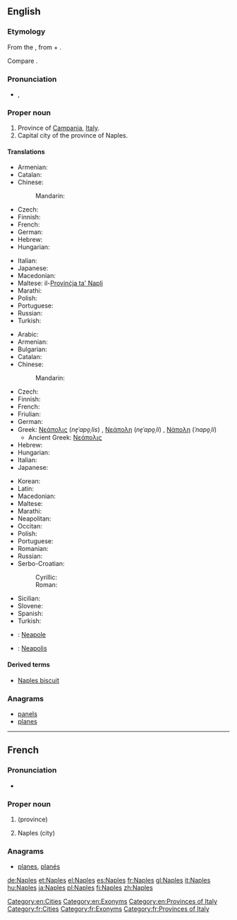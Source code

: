 ==English==
{{wikipedia}}

===Etymology===
From the {{etyl|grc}} {{term|Νεάπολις|tr=Neapolis|lang=grc}}, from {{term|νέος|νέα|new|tr=nea|lang=grc}} + {{term|πόλις||city|tr=polis|lang=grc}}.

Compare {{term|Newton|lang=en}}.

===Pronunciation===
* {{a|US}}, {{IPA|/neɪ.pl̩/}}

===Proper noun===
{{en-proper noun}}

# Province of [[Campania]], [[Italy]].
# Capital city of the province of Naples.

====Translations====
{{trans-top|province}}
* Armenian: {{t-|hy|Նեապոլ|tr=Neapol}}
* Catalan: {{t-|ca|Nàpols|m}}
* Chinese:
*: Mandarin: {{t|cmn|那不勒斯}}
* Czech: {{t+|cs|Neapol|f}}
* Finnish: {{t+|fi|Napoli}}
* French: {{t+|fr|Naples}}
* German: {{t+|de|Neapel|n}}
* Hebrew: {{t-|he|נאפולי|tr=Nāpoli|f}}
* Hungarian: {{t+|hu|Nápoly}}
{{trans-mid}}
* Italian: {{t+|it|Napoli}}
* Japanese: {{t-|ja|ナポリ県|tr=Napoli-ken}}
* Macedonian: {{t-|mk|Неапол|m|tr=Néapol}}
* Maltese: il-[[Provinċja ta' Napli]]
* Marathi: {{t-|mr|नेपल्स|tr=nepalsa|sc=Deva}}
* Polish: {{t+|pl|Neapol|m}}
* Portuguese: {{t-|pt|Nápoles}}
* Russian: {{t-|ru|Неаполь|m}}
* Turkish: {{t+|tr|Napoli}}
{{trans-bottom}}

{{trans-top|city}}
* Arabic: {{t-|ar|نابولي|m|tr=naabuuli}}
* Armenian: {{t-|hy|Նեապոլ|tr=Neapol}}
* Bulgarian: {{t-|bg|Неапол|m|tr=Neapol}}
* Catalan: {{t-|ca|Nàpols|m}}
* Chinese:
*: Mandarin: {{t|cmn|那不勒斯|tr=Nàbùlèsī|sc=Hani}}
* Czech: {{t+|cs|Neapol|f}}
* Finnish: {{t+|fi|Napoli}}
* French: {{t+|fr|Naples}}
* Friulian: {{tø|fur|Napoli}}
* German: {{t+|de|Neapel|n}}
* Greek: [[Νεάπολις]] (''ne̞ˈapo̞ˌlis'') {{f}} {{qualifier|obsolete}}, [[Νεάπολη]] (''ne̞ˈapo̞ˌli'') {{f}} {{qualifier|rare}}, [[Νάπολη]] (''ˈnapo̞ˌli'') {{f}}
** Ancient Greek: [[Νεάπολις]]
* Hebrew: {{t-|he|נאפולי|tr=Nāpoli|f}}
* Hungarian: {{t+|hu|Nápoly}}
* Italian: {{t+|it|Napoli|f}}
* Japanese: {{t-|ja|ナポリ|tr=Napoli}}
{{trans-mid}}
* Korean: {{t-|ko|나폴리|tr=na pol li|sc=Kore}}
* Latin: {{t+|la|Neapolis}}
* Macedonian: {{t-|mk|Неапол|m|tr=Néapol}}
* Maltese: {{t-|mt|Napli}}
* Marathi: {{t-|mr|नेपल्स|n|tr=nepalsa|sc=Deva}}
* Neapolitan: {{tø|nap|Napule}}
* Occitan: {{t-|oc|Nàpols|m}}
* Polish: {{t+|pl|Neapol|m}}
* Portuguese: {{t-|pt|Nápoles}}
* Romanian: {{t-|ro|Napoli}}
* Russian: {{t-|ru|Неаполь|m|tr=Neápol'}}
* Serbo-Croatian:
*: Cyrillic: {{t-|sh|Напуљ|m}}
*: Roman: {{t-|sh|Napulj|m}}
* Sicilian: {{t-|scn|Nàpuli|m}}
* Slovene: {{t+|sl|Neapelj|alt=Neápelj|m}}
* Spanish: {{t+|es|Nápoles}}
* Turkish: {{t+|tr|Napoli}}
{{trans-bottom}}

{{checktrans-top}}
* {{ttbc|ia}}: [[Neapole]]
{{trans-mid}}
* {{ttbc|la}}: [[Neapolis]]
{{trans-bottom}}

====Derived terms====
* [[Naples biscuit]]

===Anagrams===
* [[panels#English|panels]]
* [[planes#English|planes]]

[[Category:en:Cities]]
[[Category:en:Exonyms]]
[[Category:en:Provinces of Italy]]

----

==French==

===Pronunciation===
* {{audio|Fr-Paris--Naples.ogg|Audio (Paris)}}

===Proper noun===
{{fr-proper noun}}

# {{l|en|Naples}} (province)
# Naples (city)

===Anagrams===
* [[planes#French|planes]], [[planés#French|planés]]

[[Category:fr:Cities]]
[[Category:fr:Exonyms]]
[[Category:fr:Provinces of Italy]]

[[de:Naples]]
[[et:Naples]]
[[el:Naples]]
[[es:Naples]]
[[fr:Naples]]
[[gl:Naples]]
[[it:Naples]]
[[hu:Naples]]
[[ja:Naples]]
[[pl:Naples]]
[[fi:Naples]]
[[zh:Naples]]